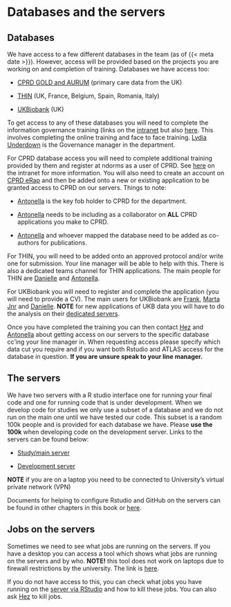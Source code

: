 # Databases and the servers

## Databases

We have access to a few different databases in the team (as of {{< meta date >}}). However, access will be provided based on the projects you are working on and completion of training. Databases we have access too:

-   [CPRD GOLD and AURUM](https://www.cprd.com/) (primary care data from the UK)

-   [THIN](https://www.cegedim-health-data.com/cegedim-health-data/thin-the-health-improvement-network/) (UK, France, Belgium, Spain, Romania, Italy)

-   [UKBiobank](https://www.ukbiobank.ac.uk/) (UK)

To get access to any of these databases you will need to complete the information governance training (links on the [intranet](https://intranet.ndorms.ox.ac.uk/information-governance/information-governance-training) but also [here](https://infosec.ox.ac.uk/do-the-online-training). This involves completing the online training and face to face training. [Lydia Underdown](malto:infogov@ndorms.ox.ac.uk) is the Governance manager in the department.

For CPRD database access you will need to complete additional training provided by them and register at ndorms as a user of CPRD. See [here](https://intranet.ndorms.ox.ac.uk/information-governance/big-data-at-ndorms/clinical-practice-research-datalink-cprd-1) on the intranet for more information. You will also need to create an account on [CPRD eRap](https://www.erap.cprd.com/) and then be added onto a new or existing application to be granted access to CPRD on our servers. Things to note:

-   [Antonella](mailto:antonella.delmestri@ndorms.ox.ac.uk) is the key fob holder to CPRD for the department.

-   [Antonella](mailto:antonella.delmestri@ndorms.ox.ac.uk) needs to be including as a collaborator on **ALL** CPRD applications you make to CPRD.

-   [Antonella](mailto:antonella.delmestri@ndorms.ox.ac.uk) and whoever mapped the database need to be added as co-authors for publications.

For THIN, you will need to be added onto an approved protocol and/or write one for submission. Your line manager will be able to help with this. There is also a dedicated teams channel for THIN applications. The main people for THIN are [Danielle](mailto:danielle.newby@ndorms.ox.ac.uk) and [Antonella](mailto:antonella.delmestri@ndorms.ox.ac.uk).

For UKBiobank you will need to register and complete the application (you will need to provide a CV). The main users for UKBiobank are [Frank](mailto:junqing.xie@ndorms.ox.ac.uk), [Marta Jnr](mailto:marta.alcaldeherraiz@ndorms.ox.ac.uk) and [Danielle](mailto:danielle.newby@ndorms.ox.ac.uk). **NOTE** for new applications of UKB data you will have to do the analysis on their [dedicated servers](https://ukbiobank.dnanexus.com/landing).

Once you have completed the training you can then contact [Hez](mailto:hezekiah.omulo@ndorms.ox.ac.uk) and [Antonella](mailto:antonella.delmestri@ndorms.ox.ac.uk) about getting access on our servers to the specific database cc'ing your line manager in. When requesting access please specify which data cut you require and if you want both Rstudio and ATLAS access for the database in question. **If you are unsure speak to your line manager.**

## The servers

We have two servers with a R studio interface one for running your final code and one for running code that is under development. When we develop code for studies we only use a subset of a database and we do not run on the main one until we have tested our code. This subset is a random 100k people and is provided for each database we have. Please **use the 100k** when developing code on the development server. Links to the servers can be found below:

-   [Study/main server](https://rstudio01.ndorms.ox.ac.uk/auth-sign-in?appUri=%2F)

-   [Development server](https://rstudiodev.ndorms.ox.ac.uk/auth-sign-in?appUri=%2F)

**NOTE** if you are on a laptop you need to be connected to University's virtual private network (VPN)

Documents for helping to configure Rstudio and GitHub on the servers can be found in other chapters in this book or [here](https://github.com/oxford-pharmacoepi/ServerOnboarding/tree/main/2_SettingUp).

## Jobs on the servers

Sometimes we need to see what jobs are running on the servers. If you have a desktop you can access a tool which shows what jobs are running on the servers and by who. **NOTE!** this tool does not work on laptops due to firewall restrictions by the university. The link is [here](http://ohdsi02.ndorms.ox.ac.uk:8080/database_connection_dashboard/).

If you do not have access to this, you can check what jobs you have running on the [server via RStudio](https://github.com/oxford-pharmacoepi/ServerOnboarding/blob/main/3_UsefulSnippets/Job_management.md) and how to kill these jobs. You can also ask [Hez](mailto:hezekiah.omulo@ndorms.ox.ac.uk) to kill jobs.
